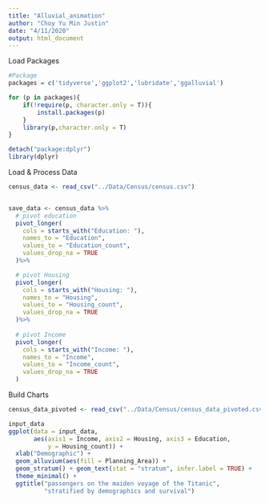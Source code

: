 ```yaml
---
title: "Alluvial_animation"
author: "Choy Yu Min Justin"
date: "4/11/2020"
output: html_document
---
```



Load Packages
```r
#Package
packages = c('tidyverse','ggplot2','lubridate','ggalluvial')

for (p in packages){
    if(!require(p, character.only = T)){
        install.packages(p)
    }
    library(p,character.only = T)
}

detach("package:dplyr")
library(dplyr)
```

Load & Process Data
```r
census_data <- read_csv("../Data/Census/census.csv")


save_data <- census_data %>% 
  # pivot education
  pivot_longer(
    cols = starts_with("Education: "), 
    names_to = "Education", 
    values_to = "Education_count",
    values_drop_na = TRUE
  )%>%

  # pivot Housing
  pivot_longer(
    cols = starts_with("Housing: "), 
    names_to = "Housing", 
    values_to = "Housing_count",
    values_drop_na = TRUE
  )%>%
  
  # pivot Income
  pivot_longer(
    cols = starts_with("Income: "), 
    names_to = "Income", 
    values_to = "Income_count",
    values_drop_na = TRUE
  )

```
Build Charts
```r
census_data_pivoted <- read_csv("../Data/Census/census_data_pivoted.csv") 

input_data
ggplot(data = input_data,
       aes(axis1 = Income, axis2 = Housing, axis3 = Education,
           y = Housing_count)) +
  xlab("Demographic") +
  geom_alluvium(aes(fill = Planning_Area)) +
  geom_stratum() + geom_text(stat = "stratum", infer.label = TRUE) +
  theme_minimal() +
  ggtitle("passengers on the maiden voyage of the Titanic",
          "stratified by demographics and survival")
```


